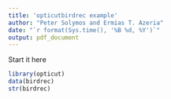 ```yaml
---
title: 'opticutbirdrec example'
author: "Peter Solymos and Ermias T. Azeria"
date: "`r format(Sys.time(), '%B %d, %Y')`"
output: pdf_document
---
```


Start it here

```r
library(opticut)
data(birdrec)
str(birdrec)
```

